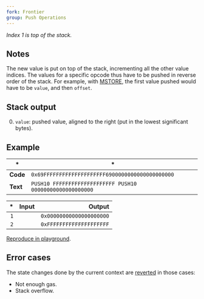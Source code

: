 ```yaml
---
fork: Frontier
group: Push Operations
---
```


*Index 1 is top of the stack.*

## Notes

The new value is put on top of the stack, incrementing all the other value indices. The values for a specific opcode thus have to be pushed in reverse order of the stack. For example, with [MSTORE](/#52), the first value pushed would have to be `value`, and then `offset`.

## Stack output

0. `value`: pushed value, aligned to the right (put in the lowest significant bytes).

## Example

| * | * |
|---|---|
| **Code** | `0x69FFFFFFFFFFFFFFFFFFFF6900000000000000000000` |
| **Text** | `PUSH10 FFFFFFFFFFFFFFFFFFFF PUSH10 00000000000000000000` |

| * | Input | Output |
|--:|------:|-------:|
| `1` | | `0x00000000000000000000` |
| `2` | | `0xFFFFFFFFFFFFFFFFFFFF` |

[Reproduce in playground](/playground?unit=Wei&codeType=Mnemonic&code='zx~~~~~%5Cnz'~FFFFzPUSH10%200%01z~_).

## Error cases

The state changes done by the current context are [reverted](#FD) in those cases:
- Not enough gas.
- Stack overflow.
